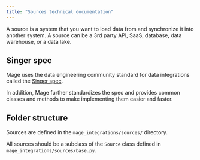 ```yaml
---
title: "Sources technical documentation"
---
```


A source is a system that you want to load data from and synchronize it into another system.
A source can be a 3rd party API, SaaS, database, data warehouse, or a data lake.

## Singer spec

Mage uses the data engineering community standard for data integrations called the
[Singer spec](https://github.com/singer-io/getting-started/blob/master/docs/SPEC.md).

In addition,
Mage further standardizes the spec and provides common classes and methods to make implementing them easier and faster.

## Folder structure

Sources are defined in the `mage_integrations/sources/` directory.

All sources should be a subclass of the `Source` class defined in
`mage_integrations/sources/base.py`.
